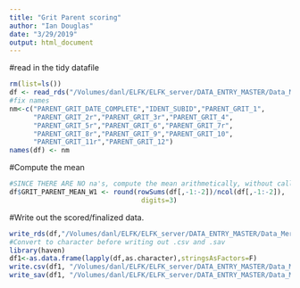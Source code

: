 ```yaml
---
title: "Grit Parent scoring"
author: "Ian Douglas"
date: "3/29/2019"
output: html_document
---
```

#read in the tidy datafile
```r
rm(list=ls())
df <- read_rds("/Volumes/danl/ELFK/ELFK_server/DATA_ENTRY_MASTER/Data_Merge/02 Tidied/QUALTRICS/Parent/R/Grit_Parent_tidy.Rds")
#fix names
nm<-c("PARENT_GRIT_DATE_COMPLETE","IDENT_SUBID","PARENT_GRIT_1",
      "PARENT_GRIT_2r","PARENT_GRIT_3r","PARENT_GRIT_4",
      "PARENT_GRIT_5r","PARENT_GRIT_6","PARENT_GRIT_7r",
      "PARENT_GRIT_8r","PARENT_GRIT_9","PARENT_GRIT_10",
      "PARENT_GRIT_11r","PARENT_GRIT_12")
names(df) <- nm
```
#Compute the mean

```r
#SINCE THERE ARE NO na's, compute the mean arithmetically, without calling var.names
df$GRIT_PARENT_MEAN_W1 <- round(rowSums(df[,-1:-2])/ncol(df[,-1:-2]),
                                 digits=3)
```
#Write out the scored/finalized data.
```r
write_rds(df,"/Volumes/danl/ELFK/ELFK_server/DATA_ENTRY_MASTER/Data_Merge/03 Scored/R/Grit_Parent.rds")
#Convert to character before writing out .csv and .sav
library(haven)
df1<-as.data.frame(lapply(df,as.character),stringsAsFactors=F)
write.csv(df1, "/Volumes/danl/ELFK/ELFK_server/DATA_ENTRY_MASTER/Data_Merge/03 Scored/csv/Grit_Parent_final.csv", row.names = FALSE)
write_sav(df1, "/Volumes/danl/ELFK/ELFK_server/DATA_ENTRY_MASTER/Data_Merge/03 Scored/SPSS/Grit_Parent_final.sav")
```

